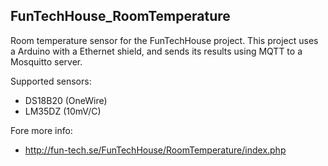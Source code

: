 == FunTechHouse_RoomTemperature == 

Room temperature sensor for the FunTechHouse project.
This project uses a Arduino with a Ethernet shield, 
and sends its results using MQTT to a Mosquitto server.

Supported sensors:
* DS18B20 (OneWire)
* LM35DZ (10mV/C)

Fore more info: 
* http://fun-tech.se/FunTechHouse/RoomTemperature/index.php

